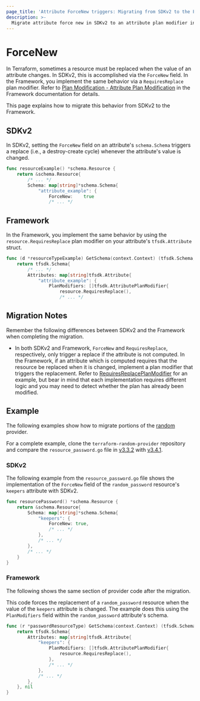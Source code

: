 ```yaml
---
page_title: 'Attribute ForceNew triggers: Migrating from SDKv2 to the Framework'
description: >-
  Migrate attribute force new in SDKv2 to an attribute plan modifier in the Framework.
---
```


# ForceNew

In Terraform, sometimes a resource must be replaced when the value of an attribute changes. In SDKv2, this is
accomplished via the `ForceNew` field. In the Framework, you implement the same behavior via a `RequiresReplace` plan
modifier. Refer to
[Plan Modification - Attribute Plan Modification](/terraform/plugin/framework/resources/plan-modification#attribute-plan-modification)
in the Framework documentation for details.

This page explains how to migrate this behavior from SDKv2 to the Framework.

## SDKv2

In SDKv2, setting the `ForceNew` field on an attribute's `schema.Schema` triggers a replace (i.e., a destroy-create
cycle) whenever the attribute's value is changed.

```go
func resourceExample() *schema.Resource {
    return &schema.Resource{
        /* ... */
        Schema: map[string]*schema.Schema{
            "attribute_example": {
                ForceNew:    true
                /* ... */
```

## Framework

In the Framework, you implement the same behavior by using the `resource.RequiresReplace` plan modifier on your
attribute's `tfsdk.Attribute` struct.

```go
func (d *resourceTypeExample) GetSchema(context.Context) (tfsdk.Schema, diag.Diagnostics) {
    return tfsdk.Schema{
        /* ... */
        Attributes: map[string]tfsdk.Attribute{
            "attribute_example": {
                PlanModifiers: []tfsdk.AttributePlanModifier{
                    resource.RequiresReplace(),
                    /* ... */
```

## Migration Notes

Remember the following differences between SDKv2 and the Framework when completing the migration.

- In both SDKv2 and Framework, `ForceNew` and `RequiresReplace`, respectively, only trigger a replace if the attribute
is not computed. In the Framework, if an attribute which is computed requires that the resource be replaced when it is
changed, implement a plan modifier that triggers the replacement. Refer to
[RequiresReplacePlanModifier](https://github.com/hashicorp/terraform-provider-random/blob/v3.4.1/internal/planmodifiers/attribute.go#L63)
for an example, but bear in mind that each implementation requires different logic and you may need to detect whether
the plan has already been modified.

## Example

The following examples show how to migrate portions of the
[random](https://github.com/hashicorp/terraform-provider-random) provider.

For a complete example, clone the
`terraform-random-provider` repository and compare the `resource_password.go` file in
[v3.3.2](https://github.com/hashicorp/terraform-provider-random/blob/v3.3.2/internal/provider/resource_password.go)
with [v3.4.1](https://github.com/hashicorp/terraform-provider-random/blob/v3.4.1/internal/provider/resource_password.go).

### SDKv2

The following example from the `resource_password.go` file shows the implementation of the `ForceNew` field of the
`random_password` resource's `keepers` attribute with SDKv2.

```go
func resourcePassword() *schema.Resource {
    return &schema.Resource{
        Schema: map[string]*schema.Schema{
            "keepers": {
                ForceNew: true,
                /* ... */
            },
            /* ... */
        },
        /* ... */
    }
}
```

### Framework

The following shows the same section of provider code after the migration.

This code forces the replacement of a `random_password` resource when the value of the `keepers` attribute is changed.
The example does this using the `PlanModifiers` field within the `random_password` attribute's schema.

```go
func (r *passwordResourceType) GetSchema(context.Context) (tfsdk.Schema, diag.Diagnostics) {
    return tfsdk.Schema{
        Attributes: map[string]tfsdk.Attribute{
            "keepers": {
                PlanModifiers: []tfsdk.AttributePlanModifier{
                    resource.RequiresReplace(),
                },
                /* ... */
            },
            /* ... */
        },
    }, nil
}
```
